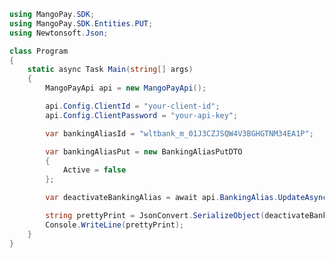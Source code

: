 ```csharp .NET 
using MangoPay.SDK;
using MangoPay.SDK.Entities.PUT;
using Newtonsoft.Json;

class Program
{
    static async Task Main(string[] args)
    {
        MangoPayApi api = new MangoPayApi();

        api.Config.ClientId = "your-client-id";
        api.Config.ClientPassword = "your-api-key";

        var bankingAliasId = "wltbank_m_01J3CZJSQW4V3BGHGTNM34EA1P";

        var bankingAliasPut = new BankingAliasPutDTO
        {
            Active = false
        };

        var deactivateBankingAlias = await api.BankingAlias.UpdateAsync(bankingAliasPut, bankingAliasId);

        string prettyPrint = JsonConvert.SerializeObject(deactivateBankingAlias, Formatting.Indented);
        Console.WriteLine(prettyPrint);
    }
}
```
